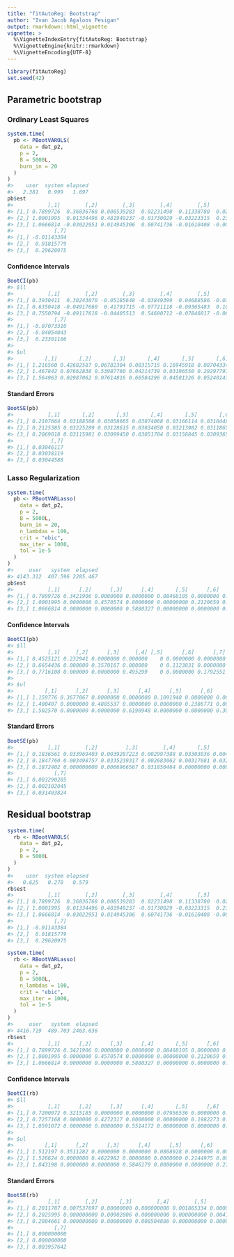 ```yaml
---
title: "fitAutoReg: Bootstrap"
author: "Ivan Jacob Agaloos Pesigan"
output: rmarkdown::html_vignette
vignette: >
  %\VignetteIndexEntry{fitAutoReg: Bootstrap}
  %\VignetteEngine{knitr::rmarkdown}
  %\VignetteEncoding{UTF-8}
---
```





```r
library(fitAutoReg)
set.seed(42)
```

## Parametric bootstrap

### Ordinary Least Squares


```r
system.time(
  pb <- PBootVAROLS(
    data = dat_p2,
    p = 2,
    B = 5000L,
    burn_in = 20
  )
)
#>    user  system elapsed 
#>   2.381   0.999   1.697
pb$est
#>           [,1]        [,2]        [,3]        [,4]        [,5]         [,6]
#> [1,] 0.7899726  0.36836768 0.008539283  0.02231498  0.11338780  0.024505442
#> [2,] 1.0001995  0.01334496 0.481949237 -0.01730029 -0.03223315  0.234373552
#> [3,] 1.0666814 -0.03022951 0.014945306  0.60741736 -0.01610408 -0.006149189
#>             [,7]
#> [1,] -0.01143384
#> [2,]  0.01815779
#> [3,]  0.29620975
```

#### Confidence Intervals


```r
BootCI(pb)
#> $ll
#>           [,1]        [,2]        [,3]        [,4]        [,5]        [,6]
#> [1,] 0.3930411  0.30243070 -0.05185648 -0.03849399  0.04688586 -0.03550674
#> [2,] 0.6350418 -0.04917660  0.41791715 -0.07721118 -0.09365483  0.16905824
#> [3,] 0.7550794 -0.09117618 -0.04405513  0.54600712 -0.07846017 -0.06972934
#>             [,7]
#> [1,] -0.07073310
#> [2,] -0.04054043
#> [3,]  0.23301166
#> 
#> $ul
#>          [,1]       [,2]       [,3]       [,4]       [,5]       [,6]       [,7]
#> [1,] 1.216560 0.42682587 0.06782304 0.08315715 0.16945918 0.08704334 0.05005643
#> [2,] 1.467842 0.07662838 0.53987760 0.04214739 0.03196550 0.29297797 0.07827508
#> [3,] 1.564963 0.02987062 0.07614816 0.66584296 0.04581326 0.05240143 0.35204252
```

#### Standard Errors


```r
BootSE(pb)
#>           [,1]       [,2]       [,3]       [,4]       [,5]       [,6]
#> [1,] 0.2107664 0.03188506 0.03058665 0.03074068 0.03166114 0.03104488
#> [2,] 0.2125385 0.03225289 0.03128615 0.03034050 0.03213982 0.03118650
#> [3,] 0.2069018 0.03115981 0.03099450 0.03051704 0.03158845 0.03093653
#>            [,7]
#> [1,] 0.03046117
#> [2,] 0.03038119
#> [3,] 0.03044588
```

### Lasso Regularization


```r
system.time(
  pb <- PBootVARLasso(
    data = dat_p2,
    p = 2,
    B = 5000L,
    burn_in = 20,
    n_lambdas = 100,
    crit = "ebic",
    max_iter = 1000,
    tol = 1e-5
  )
)
#>     user   system  elapsed 
#> 4143.312  407.596 2285.467
pb$est
#>           [,1]      [,2]      [,3]      [,4]       [,5]      [,6]      [,7]
#> [1,] 0.7899726 0.3421906 0.0000000 0.0000000 0.08468105 0.0000000 0.0000000
#> [2,] 1.0001995 0.0000000 0.4570574 0.0000000 0.00000000 0.2120659 0.0000000
#> [3,] 1.0666814 0.0000000 0.0000000 0.5880327 0.00000000 0.0000000 0.2736337
```

#### Confidence Intervals


```r
BootCI(pb)
#> $ll
#>           [,1]     [,2]      [,3]     [,4] [,5]      [,6]      [,7]
#> [1,] 0.4525121 0.232941 0.0000000 0.000000    0 0.0000000 0.0000000
#> [2,] 0.6654436 0.000000 0.3570167 0.000000    0 0.1123831 0.0000000
#> [3,] 0.7716108 0.000000 0.0000000 0.495299    0 0.0000000 0.1792551
#> 
#> $ul
#>          [,1]      [,2]      [,3]      [,4]      [,5]      [,6]      [,7]
#> [1,] 1.159776 0.3677067 0.0000000 0.0000000 0.1091948 0.0000000 0.0000000
#> [2,] 1.400407 0.0000000 0.4885537 0.0000000 0.0000000 0.2386771 0.0000000
#> [3,] 1.502570 0.0000000 0.0000000 0.6190948 0.0000000 0.0000000 0.3024522
```

#### Standard Errors


```r
BootSE(pb)
#>           [,1]        [,2]         [,3]        [,4]       [,5]         [,6]
#> [1,] 0.1836561 0.033969403 0.0039287223 0.002997388 0.03303036 0.0042954247
#> [2,] 0.1847760 0.003498757 0.0335239317 0.002683062 0.00317081 0.0321772202
#> [3,] 0.1872402 0.000000000 0.0006966567 0.031850464 0.00000000 0.0006960347
#>             [,7]
#> [1,] 0.003290205
#> [2,] 0.002102045
#> [3,] 0.031403824
```

## Residual bootstrap


```r
system.time(
  rb <- RBootVAROLS(
    data = dat_p2,
    p = 2,
    B = 5000L
  )
)
#>    user  system elapsed 
#>   0.625   0.270   0.579
rb$est
#>           [,1]        [,2]        [,3]        [,4]        [,5]         [,6]
#> [1,] 0.7899726  0.36836768 0.008539283  0.02231498  0.11338780  0.024505442
#> [2,] 1.0001995  0.01334496 0.481949237 -0.01730029 -0.03223315  0.234373552
#> [3,] 1.0666814 -0.03022951 0.014945306  0.60741736 -0.01610408 -0.006149189
#>             [,7]
#> [1,] -0.01143384
#> [2,]  0.01815779
#> [3,]  0.29620975
```


```r
system.time(
  rb <- RBootVARLasso(
    data = dat_p2,
    p = 2,
    B = 5000L,
    n_lambdas = 100,
    crit = "ebic",
    max_iter = 1000,
    tol = 1e-5
  )
)
#>     user   system  elapsed 
#> 4416.719  489.703 2463.636
rb$est
#>           [,1]      [,2]      [,3]      [,4]       [,5]      [,6]      [,7]
#> [1,] 0.7899726 0.3421906 0.0000000 0.0000000 0.08468105 0.0000000 0.0000000
#> [2,] 1.0001995 0.0000000 0.4570574 0.0000000 0.00000000 0.2120659 0.0000000
#> [3,] 1.0666814 0.0000000 0.0000000 0.5880327 0.00000000 0.0000000 0.2736337
```

#### Confidence Intervals


```r
BootCI(rb)
#> $ll
#>           [,1]      [,2]      [,3]      [,4]       [,5]      [,6]      [,7]
#> [1,] 0.7200072 0.3215185 0.0000000 0.0000000 0.07956536 0.0000000 0.0000000
#> [2,] 0.7257168 0.0000000 0.4272317 0.0000000 0.00000000 0.1982273 0.0000000
#> [3,] 1.0591072 0.0000000 0.0000000 0.5514172 0.00000000 0.0000000 0.2565951
#> 
#> $ul
#>          [,1]      [,2]      [,3]      [,4]      [,5]      [,6]      [,7]
#> [1,] 1.512197 0.3511282 0.0000000 0.0000000 0.0868928 0.0000000 0.0000000
#> [2,] 1.526624 0.0000000 0.4622982 0.0000000 0.0000000 0.2144975 0.0000000
#> [3,] 1.843198 0.0000000 0.0000000 0.5846179 0.0000000 0.0000000 0.2720446
```

#### Standard Errors


```r
BootSE(rb)
#>           [,1]        [,2]       [,3]        [,4]        [,5]        [,6]
#> [1,] 0.2011787 0.007537697 0.00000000 0.000000000 0.001865334 0.000000000
#> [2,] 0.2025995 0.000000000 0.00902006 0.000000000 0.000000000 0.004185135
#> [3,] 0.2004661 0.000000000 0.00000000 0.008504886 0.000000000 0.000000000
#>             [,7]
#> [1,] 0.000000000
#> [2,] 0.000000000
#> [3,] 0.003957642
```
